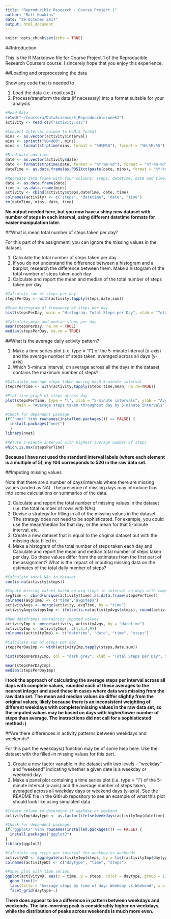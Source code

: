 ```yaml
---
title: "Reproducible Research - Course Project 1"
author: "Matt Hawkins"
date: "29 October 2017"
output: html_document
---
```


```r
knitr::opts_chunk$set(echo = TRUE)
```

##Introduction

This is the R Markdown file for Course Project 1 of the Reproducible Research Coursera course. I sincerely hope that you enjoy this experience.

##Loading and preprocessing the data

Show any code that is needed to

1. Load the data (i.e. read.csv())
2. Process/transform the data (if necessary) into a format suitable for your analysis

```r
#Read Data
setwd("~/Coursera/DataScience/5_Reproducible/week2")
activity <- read.csv("activity.csv")

#Convert Interval column to H:M:S format
mins <- as.vector(activity$interval)
mins <- sprintf("%04d00", mins)
mins <- format(strptime(mins, format = "%H%M%S"), format = "%H:%M:%S")

#Bind date and time
date <- as.vector(activity$date)
date <- format(strptime(date, format = "%Y-%m-%d"), format = "%Y-%m-%d")
dateTime <- as.data.frame(as.POSIXct(paste(date, mins), format = "%Y-%m-%d %H:%M:%S"))

#Recreate data frame with four columns: steps, datetime, date and time; clean up intermediary vectors & dataframe
date <- as.data.frame(date)
time <- as.data.frame(mins)
activity <- cbind(activity$steps,dateTime, date, time)
colnames(activity) <- c("steps", "datetime", "date", "time")
rm(dateTime, mins, date, time)
```

**No output needed here, but you now have a shiny new dataset with number of steps in each interval, using different datetime formats for easier manipulation later.**

##What is mean total number of steps taken per day?

For this part of the assignment, you can ignore the missing values in the dataset.

1. Calculate the total number of steps taken per day
2. If you do not understand the difference between a histogram and a barplot, research the difference between them. Make a histogram of the total number of steps taken each day
3. Calculate and report the mean and median of the total number of steps taken per day

```r
#Calculate sum of steps per day
stepsPerDay <- with(activity,tapply(steps,date,sum))

#Draw histogram of frequency of steps per day
hist(stepsPerDay, main = "Histogram: Total Steps per Day", xlab = "Total Steps per Day", col = "light grey")

#Calculate mean and median steps per day
mean(stepsPerDay, na.rm = TRUE)
median(stepsPerDay, na.rm = TRUE)
```

##What is the average daily activity pattern?

1. Make a time series plot (i.e. type = "l") of the 5-minute interval (x-axis) and the average number of steps taken, averaged across all days (y-axis)
2. Which 5-minute interval, on average across all the days in the dataset, contains the maximum number of steps?

```r
#Calculate average steps taken during each 5-minute interval
stepsPerTime <- with(activity,tapply(steps,time,mean, na.rm=TRUE))

#Plot line graph of steps across day
plot(stepsPerTime, type = "l", xlab = "5-minute intervals", ylab = "Average number of steps", 
     main = "Average steps taken throughout day by 5-minute intervals")

#Check for dependent package
if("nnet" %in% rownames(installed.packages()) == FALSE) {
  install.packages("nnet")
  }
library(nnet)

#Return 5-minute interval with highest average number of steps
which.is.max(stepsPerTime)
```

**Because I have not used the standard interval labels (where each element is a multiple of 5), my 104 corresponds to 520 in the raw data set.**

##Imputing missing values

Note that there are a number of days/intervals where there are missing values (coded as NA). The presence of missing days may introduce bias into some calculations or summaries of the data.

1. Calculate and report the total number of missing values in the dataset (i.e. the total number of rows with NAs)
2. Devise a strategy for filling in all of the missing values in the dataset. The strategy does not need to be sophisticated. For example, you could use the mean/median for that day, or the mean for that 5-minute interval, etc.
3. Create a new dataset that is equal to the original dataset but with the missing data filled in.
4. Make a histogram of the total number of steps taken each day and Calculate and report the mean and median total number of steps taken per day. Do these values differ from the estimates from the first part of the assignment? What is the impact of imputing missing data on the estimates of the total daily number of steps?

```r
#Calculate total NAs in dataset
sum(is.na(activity$steps))

#Impute missing values based on avg steps in interval on days with complete measurements, rounding to nearest integer
avgTime <- cbind(unique(activity$time),as.data.frame(stepsPerTime))
colnames(avgTime) <- c("time","avgsteps")
activityAvgs <- merge(activity, avgTime, by = "time")
activityAvgs$stepsImp <- ifelse(is.na(activityAvgs$steps), round(activityAvgs$avgsteps, digits = 0), activityAvgs$steps)

#New dataframes containing imputed values
activityImp <- merge(activity, activityAvgs, by = "datetime")
activityImp <- activityImp[, c(1,3,4,9)]
colnames(activityImp) <- c("datetime", "date", "time", "steps")

#Calculate sum of steps per day
stepsPerDayImp <- with(activityImp,tapply(steps,date,sum))

hist(stepsPerDayImp, col = "dark grey", xlab = "Total Steps per Day", main = "Steps per day (missing values imputed)")

mean(stepsPerDayImp)
median(stepsPerDayImp)
```

**I took the approach of calculating the average steps per interval across all days with complete values, rounded each of these averages to the nearest integer and used these in cases where data was missing from the raw data set. The mean and median values do differ slightly from the original values, likely because there is an inconsistent weighting of different weekdays with complete/missing values in the raw data set, so the imputed values may be based on days with higher/lower number of steps than average. The instructions did not call for a sophisticated method :)**

##Are there differences in activity patterns between weekdays and weekends?

For this part the weekdays() function may be of some help here. Use the dataset with the filled-in missing values for this part.

1. Create a new factor variable in the dataset with two levels - "weekday" and "weekend" indicating whether a given date is a weekday or weekend day.
2. Make a panel plot containing a time series plot (i.e. type = "l") of the 5-minute interval (x-axis) and the average number of steps taken, averaged across all weekday days or weekend days (y-axis). See the README file in the GitHub repository to see an example of what this plot should look like using simulated data.

```r
#Create column to determine if weekday or weekend
activityImp$daytype <- as.factor(ifelse(weekdays(activityImp$datetime) %in% c("Saturday", "Sunday"), "Weekend", "Weekday"))

#Check for dependent package
if("ggplot2" %in% rownames(installed.packages()) == FALSE) {
  install.packages("ggplot2")
}
library(ggplot2)

#Calculate avg steps per interval for weekday vs weekends
activityWD <- aggregate(activityImp$steps, by = list(activityImp$daytype, activityImp$time), FUN = mean)
colnames(activityWD) <- c("daytype", "time", "steps")

#Panel plot with time series
ggplot(activityWD, aes(x = time, y = steps, color = daytype, group = 1))+
  geom_line()+
  labs(title = "Average steps by time of day: Weekday vs Weekend", x = "time", y = "Average steps")+
  facet_grid(daytype~.)
```

**There does appear to be a difference in pattern between weekdays and weekends. The late-morning peak is considerably higher on weekdays, while the distribution of peaks across weekends is much more even.**